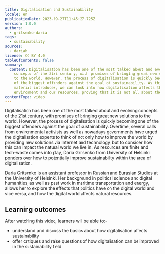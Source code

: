 ```yaml
---
title: Digitalisation and Sustainability
locale: en
publicationDate: 2023-09-27T11:45:27.725Z
version: 1.0.0
authors:
  - gritsenko-daria
tags:
  - sustainability
sources:
  - dariah
license: CC BY 4.0
tableOfContents: false
summary:
  content: Digitalisation has been one of the most talked about and evolving
    concepts of the 21st century, with promises of bringing great new solutions
    to the world. However, the process of digitalisation is quickly becoming one
    of the biggest offenders against the goal of sustainability. As this
    material introduces, we can look into how digitalisation affects the natural
    environment and our resources, proving that it is not all about the pros.
contentType: video
---
```

Digitalisation has been one of the most talked about and evolving concepts of the 21st century, with promises of bringing great new solutions to the world. However, the process of digitalisation is quickly becoming one of the biggest offenders against the goal of sustainability. Overtime, several calls from environmental activists as well as nowadays governments have urged the digitalisation experts to think of not only how to improve the world by providing new solutions via Internet and technology, but to consider how this can impact the natural world we live in. As resources are finite and tech-waste comes into play, Daria Gritsenko from University of Helsinki ponders over how to potentially improve sustainability within the area of digitalisation.

Daria Gritsenko is an assistant professor in Russian and Eurasian Studies at the University of Helsinki. Her background in political science and digital humanities, as well as past work in maritime transportation and energy, allows her to explore the effects that politics have on the digital world and vice versa, and how the digital world affects natural resources.

## Learning outcomes

After watching this video, learners will be able to:-

* understand and discuss the basics about how digitalisation affects sustainability
* offer critiques and raise questions of how digitalisation can be improved in the sustainability field

<VideoCard provider="uni-helsinki" id="29e86643-691c-456b-b6f1-44d8bcc53cd7" title="Digitalisation and Sustainability" subtitle="Click here to view" image="images/screenshot-2023-07-18-at-13.06.22.png" />

